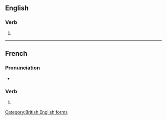 {{also|hypnotisés}}
==English==

===Verb===
{{head|en|verb form}}

# {{en-third-person singular of|hypnotise}}

[[Category:British English forms]]

----

==French==

===Pronunciation===
* {{homophones|fr|hypnotise|hypnotisent}}

===Verb===
{{head|fr|verb form}}

# {{inflection of|fr|hypnotiser||2|s|pres|ind//sub}}